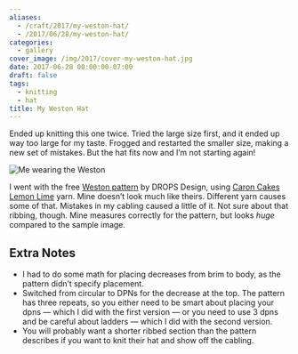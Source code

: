 ```yaml
---
aliases:
  - /craft/2017/my-weston-hat/
  - /2017/06/28/my-weston-hat/
categories:
  - gallery
cover_image: /img/2017/cover-my-weston-hat.jpg
date: 2017-06-28 00:00:00-07:00
draft: false
tags:
  - knitting
  - hat
title: My Weston Hat
---
```


Ended up knitting this one twice. Tried the large size first, and it ended up
way too large for my taste. Frogged and restarted the smaller size, making a new
set of mistakes. But the hat fits now and I’m not starting again!

![Me wearing the Weston](@img/2017/me-wearing-weston-medium.jpg)

[Weston pattern]: https://www.garnstudio.com/pattern.php?id=7779&cid=17
[Caron Cakes Lemon Lime]: http://www.michaels.com/caron-cakes-yarn/M10481921.html

I went with the free [Weston pattern][] by DROPS Design, using [Caron Cakes
Lemon Lime][] yarn. Mine doesn’t look much like theirs. Different yarn causes
some of that. Mistakes in my cabling caused a little of it. Not sure about that
ribbing, though. Mine measures correctly for the pattern, but looks *huge*
compared to the sample image.

## Extra Notes

* I had to do some math for placing decreases from brim to body, as the pattern
  didn’t specify placement.
* Switched from circular to DPNs for the decrease at the top.
  The pattern has three repeats, so you either need to be smart about placing your dpns —
  which I did with the first version — or you need to use 3 dpns and be careful about ladders —
  which I did with the second version.
* You will probably want a shorter ribbed section than the pattern describes if you want to knit their hat and show off the cabling.
